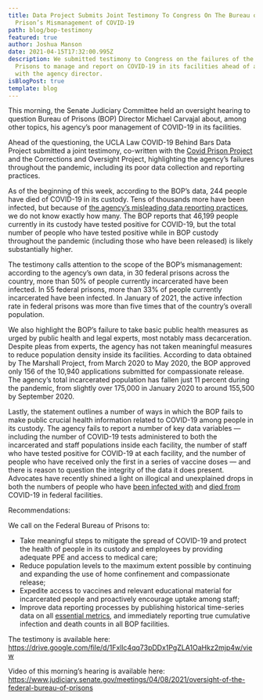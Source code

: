 ```yaml
---
title: Data Project Submits Joint Testimony To Congress On The Bureau of
  Prison’s Mismanagement of COVID-19
path: blog/bop-testimony
featured: true
author: Joshua Manson
date: 2021-04-15T17:32:00.995Z
description: We submitted testimony to Congress on the failures of the Bureau of
  Prisons to manage and report on COVID-19 in its facilities ahead of a hearing
  with the agency director.
isBlogPost: true
template: blog
---
```

This morning, the Senate Judiciary Committee held an oversight hearing to question Bureau of Prisons (BOP) Director Michael Carvajal about, among other topics, his agency’s poor management of COVID-19 in its facilities. 



Ahead of the questioning, the UCLA Law COVID-19 Behind Bars Data Project submitted a joint testimony, co-written with the [Covid Prison Project](https://covidprisonproject.com/) and the Corrections and Oversight Project, highlighting the agency’s failures throughout the pandemic, including its poor data collection and reporting practices. 



As of the beginning of this week, according to the BOP’s data, 244 people have died of COVID-19 in its custody. Tens of thousands more have been infected, but because of [the agency’s misleading data reporting practices](https://uclacovidbehindbars.org/blog/bopdata), we do not know exactly how many. The BOP reports that 46,199 people currently in its custody have tested positive for COVID-19, but the total number of people who have tested positive while in BOP custody throughout the pandemic (including those who have been released) is likely substantially higher. 



The testimony calls attention to the scope of the BOP’s mismanagement: according to the agency’s own data, in 30 federal prisons across the country, more than 50% of people currently incarcerated have been infected. In 55 federal prisons, more than 33% of people currently incarcerated have been infected. In January of 2021, the active infection rate in federal prisons was more than five times that of the country’s overall population. 



We also highlight the BOP’s failure to take basic public health measures as urged by public health and legal experts, most notably mass decarceration. Despite pleas from experts, the agency has not taken meaningful measures to reduce population density inside its facilities. According to data obtained by The Marshall Project, from March 2020 to May 2020, the BOP approved only 156 of the 10,940 applications submitted for compassionate release. The agency’s total incarcerated population has fallen just 11 percent during the pandemic, from slightly over 175,000 in January 2020 to around 155,500 by September 2020. 



Lastly, the statement outlines a number of ways in which the BOP fails to make public crucial health information related to COVID-19 among people in its custody. The agency fails to report a number of key data variables — including the number of COVID-19 tests administered to both the incarcerated and staff populations inside each facility, the number of staff who have tested positive for COVID-19 at each facility, and the number of people who have received only the first in a series of vaccine doses — and there is reason to question the integrity of the data it does present. Advocates have recently shined a light on illogical and unexplained drops in both the numbers of people who have [been infected with](https://twitter.com/MarshallProj/status/1375500147384270852) and [died from](https://twitter.com/alison_guernsey/status/1379832138988724230) COVID-19 in federal facilities.



Recommendations: 



We call on the Federal Bureau of Prisons to: 



* Take meaningful steps to mitigate the spread of COVID-19 and protect the health of people in its custody and employees by providing adequate PPE and access to medical care;
* Reduce population levels to the maximum extent possible by continuing and expanding the use of home confinement and compassionate release; 
* Expedite access to vaccines and relevant educational material for incarcerated people and proactively encourage uptake among staff; 
* Improve data reporting processes by publishing historical time-series data on all [essential metrics](https://repositories.lib.utexas.edu/handle/2152/85094), and immediately reporting true cumulative infection and death counts in all BOP facilities. 



The testimony is available here: <https://drive.google.com/file/d/1Fxllc4qq73pDDx1PgZLA1OaHkz2mjp4w/view> 



Video of this morning’s hearing is available here: <https://www.judiciary.senate.gov/meetings/04/08/2021/oversight-of-the-federal-bureau-of-prisons>